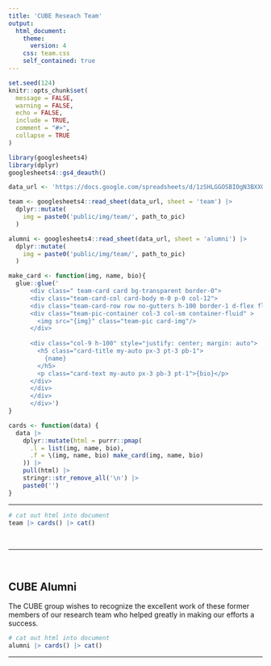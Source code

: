 ```yaml
---
title: 'CUBE Reseach Team'
output: 
  html_document:
    theme: 
      version: 4
    css: team.css
    self_contained: true
---
```


<!-- Google tag (gtag.js) for analytics -->

<head>
<script async src="https://www.googletagmanager.com/gtag/js?id=G-8F9R0B5L51"></script>
<script>
  window.dataLayer = window.dataLayer || [];
  function gtag(){dataLayer.push(arguments);}
  gtag('js', new Date());
  gtag('config', 'G-8F9R0B5L51');
</script>
<link rel=“stylesheet” type=“text/css” href=“team.css”>
</head> 


```r
set.seed(124)
knitr::opts_chunk$set(
  message = FALSE, 
  warning = FALSE, 
  echo = FALSE,
  include = TRUE,
  comment = "#>",
  collapse = TRUE
)
```

```r
library(googlesheets4)
library(dplyr)
googlesheets4::gs4_deauth()

data_url <- 'https://docs.google.com/spreadsheets/d/1zSHLGGOSBIOgN3BXXGl2jPtJLBF6OExAznjqmRnzrTY/edit?usp=sharing'

team <- googlesheets4::read_sheet(data_url, sheet = 'team') |> 
  dplyr::mutate(
    img = paste0('public/img/team/', path_to_pic)
  )

alumni <- googlesheets4::read_sheet(data_url, sheet = 'alumni') |> 
  dplyr::mutate(
    img = paste0('public/img/team/', path_to_pic)
  )

make_card <- function(img, name, bio){
  glue::glue('
      <div class=" team-card card bg-transparent border-0">
      <div class="team-card-col card-body m-0 p-0 col-12">
      <div class="team-card-row row no-gutters h-100 border-1 d-flex flex-wrap">
      <div class="team-pic-container col-3 col-sm container-fluid" >
        <img src="{img}" class="team-pic card-img"/>
      </div>
      
      <div class="col-9 h-100" style="justify: center; margin: auto">
        <h5 class="card-title my-auto px-3 pt-3 pb-1">
          {name}
        </h5>
        <p class="card-text my-auto px-3 pb-3 pt-1">{bio}</p>
      </div>
      </div>
      </div>
      </div>')
}

cards <- function(data) {
  data |> 
    dplyr::mutate(html = purrr::pmap(
      .l = list(img, name, bio),
      .f = \(img, name, bio) make_card(img, name, bio)
    )) |> 
    pull(html) |> 
    stringr::str_remove_all('\n') |> 
    paste0('')
}
```


------------------------------------------------

::: {style="align: center; margin: auto"}

```r
# cat out html into document
team |> cards() |> cat()
```

:::

<br>

------------------------------------------------

<br>

## CUBE Alumni

The CUBE group wishes to recognize the excellent work of these former members of our research team who helped greatly in making our efforts a success.

::: {style="align: center; margin: auto"}

```r
# cat out html into document
alumni |> cards() |> cat()
```

:::

------------------------------------------------
